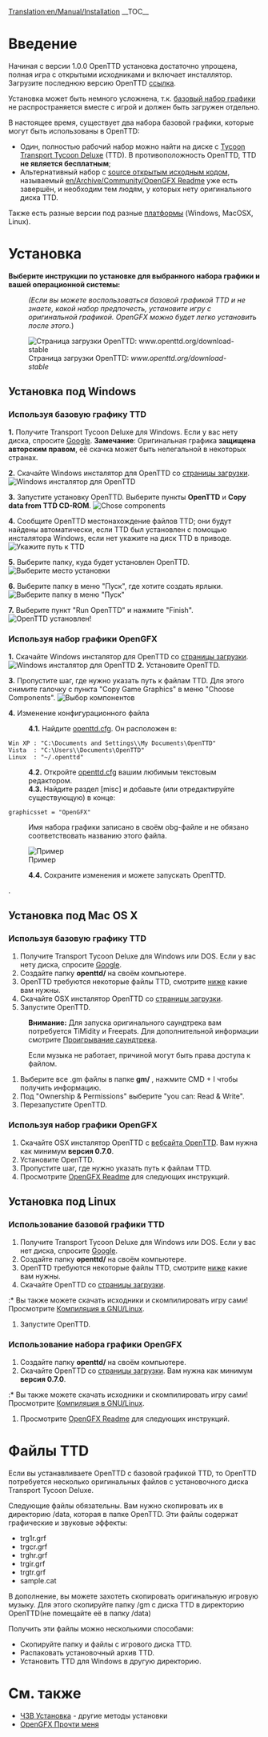 [[Translation:en/Manual/Installation]]
{{ru/Оглавление}}
__TOC__
=Введение=
Начиная с версии 1.0.0 OpenTTD установка достаточно упрощена, полная игра с открытыми исходниками и включает инсталлятор. Загрузите последнюю версию OpenTTD [http://www.openttd.org/download-stable ссылка].

Установка может быть немного усложнена, т.к. [[en/Archive/Community/Base graphics|базовый набор графики]] не распространяется вместе с игрой и должен быть загружен отдельно.

В настоящее время, существует два набора базовой графики, которые могут быть использованы в OpenTTD:
* Один, полностью рабочий набор можно найти на диске с [https://www.wikipedia.org/wiki/ru:Transport Tycoon Transport Tycoon Deluxe] (TTD). В противоположность OpenTTD, TTD '''не является бесплатным''';
* Альтернативный набор с [https://www.wikipedia.org/wiki/ru:Open source открытым исходным кодом], называемый [[en/Archive/Community/OpenGFX Readme]] уже есть завершён, и необходим тем людям, у которых нету оригинального диска TTD.

Также есть разные версии под разные [[ru/Archive/Compilation and Ports/Операционная система|платформы]] (Windows, MacOSX, Linux).

= Установка =
'''Выберите инструкции по установке для выбранного набора графики и вашей операционной системы:'''
:<p style="font-size: 90%">''(Если вы можете воспользоваться базовой графикой TTD и не знаете, какой набор предпочесть, установите игру с оригинальной графикой. OpenGFX можно будет легко установить после этого.'')</p>

[[File:en/Installation 1a.png|frame|center|Страница загрузки OpenTTD: ''www.openttd.org/download-stable'']]

== Установка под Windows ==
===Используя базовую графику TTD===
'''1.''' Получите Transport Tycoon Deluxe для Windows. Если у вас нету диска, спросите [http://www.google.com/search?q=transport+tycoon+deluxe Google]. '''Замечание''': Оригинальная графика '''защищена авторским правом''', её скачка может быть нелегальной в некоторых странах.

'''2.''' Скачайте Windows инсталятор для OpenTTD со [http://www.openttd.org/download-stable страницы загрузки].
[[File:en/Installation 1b.png|frame|center|Windows инсталятор для OpenTTD]]

'''3.''' Запустите установку OpenTTD. Выберите пункты '''OpenTTD''' и '''Copy data from TTD CD-ROM'''.
[[File:en/Installation 2.png|frame|center|Chose components]]

'''4.''' Сообщите OpenTTD местонахождение файлов TTD; они будут найдены автоматически, если TTD был установлен с помощью инсталятора Windows, если нет укажите на диск TTD в приводе.
[[File:en/Installation 3.png|frame|center|Укажите путь к TTD]]

'''5.''' Выберите папку, куда будет установлен OpenTTD.
[[File:en/Installation 4.png|frame|center|Выберите место установки]]

'''6.''' Выберите папку в меню "Пуск", где хотите создать ярлыки.
[[File:en/Installation 5.png|frame|center|Выберите папку в меню "Пуск"]]

'''7.''' Выберите пункт "Run OpenTTD" и нажмите "Finish".
[[File:en/Installation 6.png|frame|center|OpenTTD установлен!]]

===Используя набор графики OpenGFX===
'''1.''' Скачайте Windows инсталятор для OpenTTD со [http://www.openttd.org/download-stable страницы загрузки].
[[File:en/Installation 1b.png|frame|center|Windows инсталятор для OpenTTD]]
'''2.''' Установите OpenTTD.

'''3.''' Пропустите шаг, где нужно указать путь к файлам TTD. Для этого снимите галочку с пункта "Copy Game Graphics" в меню "Choose Components".
[[File:en/Installation 2 gfx.png|frame|center|Выбор компонентов]]

'''4.''' Изменение конфигурационного файла
:'''4.1.''' Найдите [[ru/Archive/Manual/Settings/Openttd.cfg|openttd.cfg]]. Он расположен в:
 Win XP : "C:\Documents and Settings\<username>\My Documents\OpenTTD"
 Vista  : "C:\Users\<username>\Documents\OpenTTD"
 Linux  : "~/.openttd"
:'''4.2.''' Откройте [[ru/Archive/Manual/Settings/Openttd.cfg|openttd.cfg]] вашим любимым текстовым редактором.
:'''4.3.''' Найдите раздел [misc] и добавьте (или отредактируйте существующую) в конце:
 graphicsset = "OpenGFX"
: Имя набора графики записано в своём obg-файле и не обязано соответствовать названию этого файла.
[[File:en/Installation 9 grx manual configuration cfg.png|frame|center|Пример]]
:'''4.4.''' Сохраните изменения и можете запускать OpenTTD.

{{ru/Устарело|Страница не включает выпуск OpenTTD 1.0.0 с автоматической установкой и содержит неточности, смотрите для справки [http://vcs.openttd.org/svn/browser/trunk/readme.txt Прочти меня - установка].<br>Также обратите внимание, что эта страница почти копия [[ru/Archive/Manual/ЧЗВ Установка|ЧЗВ Установка]]}}.

== Установка под Mac OS X ==
===Используя базовую графику TTD===
#Получите Transport Tycoon Deluxe для Windows или DOS. Если у вас нету диска, спросите [http://www.google.com/search?q=transport+tycoon+deluxe Google].
#Создайте папку '''openttd/''' на своём компьютере.
#OpenTTD требуются некоторые файлы TTD, смотрите [[#faily-ttd|ниже]] какие вам нужны.
#Скачайте OSX инсталятор OpenTTD со [http://www.openttd.org/download-stable страницы загрузки].
#Запустите OpenTTD.


:'''Внимание:''' Для запуска оригинального саундтрека вам потребуется TiMidity и Freepats. Для дополнительной информации смотрите [[en/Archive/Compilation and Ports/Compiling on GNU∕Linux and *BSD#playing-the-soundtrack|Проигрывание саундтрека]].


:Если музыка не работает, причиной могут быть права доступа к файлом.
#Выберите все .gm файлы в папке '''gm/''' , нажмите CMD + I чтобы получить информацию.
#Под "Ownership & Permissions" выберите "you can: Read & Write".
#Перезапустите OpenTTD.

===Используя набор графики OpenGFX===
# Скачайте OSX инсталятор OpenTTD с [http://www.openttd.org/ вебсайта OpenTTD]. Вам нужна как минимум '''версия 0.7.0'''.
# Установите OpenTTD.
# Пропустите шаг, где нужно указать путь к файлам TTD.
# Просмотрите [[en/Archive/Community/OpenGFX Readme#manually-installing-opengfx|OpenGFX Readme]] для следующих инструкций.


== Установка под Linux ==

===Использование базовой графики TTD===
#Получите Transport Tycoon Deluxe для Windows или DOS. Если у вас нет диска, спросите [http://www.google.com/search?q=transport+tycoon+deluxe Google].
#Создайте папку '''openttd/''' на своём компьютере.
#OpenTTD требуются некоторые файлы TTD, смотрите [[#faily-ttd|ниже]] какие вам нужны.
#Скачайте OpenTTD со [http://www.openttd.org/download-stable страницы загрузки].
:* Вы также можете скачать исходники и скомпилировать игру сами! Просмотрите [[ru/Компиляция в GNU/Linux|Компиляция в GNU/Linux]].
#Запустите OpenTTD.

===Использование набора графики OpenGFX===
#Создайте папку '''openttd/''' на своём компьютере.
# Скачайте OpenTTD со [http://www.openttd.org/download-stable страницы загрузки]. Вам нужна как минимум '''версия 0.7.0'''.
:* Вы также можете скачать исходники и скомпилировать игру сами! Просмотрите [[ru/Компиляция в GNU/Linux|Компиляция в GNU/Linux]].
# Просмотрите [[en/Archive/Community/OpenGFX Readme#manually-installing-opengfx|OpenGFX Readme]] для следующих инструкций.

= Файлы TTD=
Если вы устанавливаете OpenTTD с базовой графикой TTD, то OpenTTD потребуется несколько оригинальных файлов с установочного диска Transport Tycoon Deluxe.

Следующие файлы обязательны. Вам нужно скопировать их в директорию /data, которая в папке OpenTTD. Эти файлы содержат графические и звуковые эффекты:
* trg1r.grf
* trgcr.grf
* trghr.grf
* trgir.grf
* trgtr.grf
* sample.cat


В дополнение, вы можете захотеть скопировать оригинальную игровую музыку. Для этого скопируйте папку /gm с диска TTD в директорию OpenTTD(не помещайте её в папку /data)

Получить эти файлы можно несколькими способами:
* Скопируйте папку и файлы с игрового диска TTD.
* Распаковать установочный архив TTD.
* Установить TTD для Windows в другую директорию.

= См. также=
* [[ru/Archive/Manual/ЧЗВ Установка|ЧЗВ Установка]] - другие методы установки
* [[ru/Archive/Community/OpenGFX Прочти меня|OpenGFX Прочти меня]]